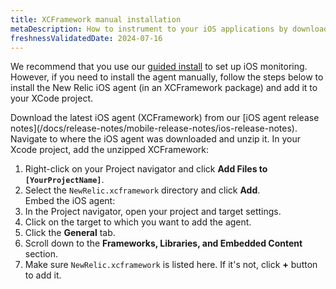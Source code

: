 ```yaml
---
title: XCFramework manual installation
metaDescription: How to instrument to your iOS applications by downloading the XCFramework.
freshnessValidatedDate: 2024-07-16
---
```


We recommend that you use our [guided install](https://onenr.io/0qwLv87gkj5) to set up iOS monitoring. However, if you need to install the agent manually, follow the steps below to install the New Relic iOS agent (in an XCFramework package) and add it to your XCode project. 

<Steps>
    <Step>
Download the latest iOS agent (XCFramework) from our [iOS agent release notes](/docs/release-notes/mobile-release-notes/ios-release-notes).        
    </Step>
    <Step>
Navigate to where the iOS agent was downloaded and unzip it.        
    </Step>
    <Step>In your Xcode project, add the unzipped XCFramework:

1. Right-click on your Project navigator and click **Add Files to `[YourProjectName]`**.
2. Select the `NewRelic.xcframework` directory and click **Add**.        
    </Step>
    <Step>
Embed the iOS agent:
1. In the Project navigator, open your project and target settings.
2. Click on the target to which you want to add the agent.
3. Click the **General** tab.
4. Scroll down to the **Frameworks, Libraries, and Embedded Content** section.
5. Make sure `NewRelic.xcframework` is listed here. If it's not, click **+** button to add it.       
    </Step>
</Steps>



